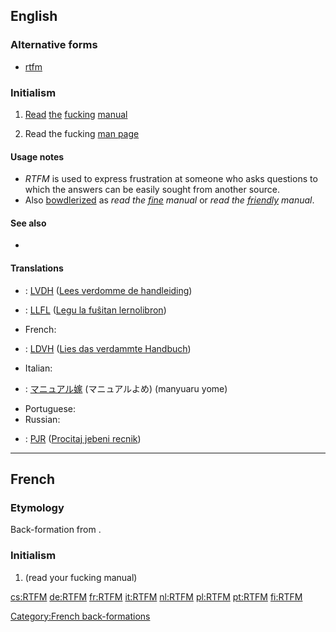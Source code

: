 ==English==

===Alternative forms===
* [[rtfm]]

===Initialism===
{{rfc-header|Initialism}}
{{head|en|initialism}}

# {{label|en|Internet}} [[read|Read]] [[the]] [[fucking]] [[manual]]
# {{label|en|Internet|Unix}} Read the fucking [[man page]]

====Usage notes====
* ''RTFM'' is used to express frustration at someone who asks questions to which the answers can be easily sought from another source.
* Also [[bowdlerize|bowdlerized]] as ''read the [[fine]] manual'' or ''read the [[friendly]] manual''.

====See also====
* {{l|en|STFW}}

====Translations====
<!--Note: Provide ABBREVIATIONS where these exist and ensure translations are IDIOMATIC-->
{{trans-top|Abbreviation of ''Read the fucking manual''}}
* {{ttbc|nl}}: [[LVDH]] ([[Lees verdomme de handleiding]])
* {{ttbc|eo}}: [[LLFL]] ([[Legu la fuŝitan lernolibron]])
* French: {{t|fr|[[LLFM]] ([[lis]] [[le]] [[foutu]] [[manuel]])}}
* {{ttbc|de}}: [[LDVH]] ([[Lies das verdammte Handbuch]])
* Italian: {{t-check|it|[[LIFM]] ([[leggi]] [[il]] [[fottuto]] [[manuale]])}}
{{trans-mid}}
* {{ttbc|ja}}: [[マニュアル嫁]] (マニュアルよめ) (manyuaru yome)
* Portuguese: {{l|pt|[[LAPDM]] ([[leia]] [[a]] [[porra]] [[do]] [[manual]])}}
* Russian: {{t-check|ru|прочита́й до́лбаное руково́дство}}
* {{ttbc|sh}}: [[PJR]] ([[Procitaj jebeni recnik]])
{{trans-bottom}}

----

==French==

===Etymology===
Back-formation from {{etyl|en|fr}} {{m|en|RTFM}}.

===Initialism===
{{rfc-header|Initialism}}
{{head|fr|initialism}}

# {{initialism of|lang=fr|[[regarde]] [[ton]] [[foutu]] [[manuel]]}} (read your fucking manual)

[[Category:French back-formations]]

[[cs:RTFM]]
[[de:RTFM]]
[[fr:RTFM]]
[[it:RTFM]]
[[nl:RTFM]]
[[pl:RTFM]]
[[pt:RTFM]]
[[fi:RTFM]]